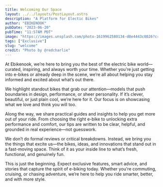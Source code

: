 ```yaml
---
title: Welcoming Our Space
layout: ../../layouts/PostLayout.astro
description: "A Platform for Electic Bikes"
author: "EBIKENOOK"
pubDate: "2023-06-20"
pubTime: "11:57AM PDT"
image: "https://images.unsplash.com/photo-1619962580134-d8e4443c8026?crop=entropy&cs=tinysrgb&fit=max&fm=jpg&ixid=MnwxfDB8MXxyYW5kb218MHx8fHx8fHx8MTY5MDI2ODk1Ng&ixlib=rb-4.0.3&q=80&utm_campaign=api-credit&utm_medium=referral&utm_source=unsplash_source&w=1080"
tags: ["Exclusive"]
slug: "welcome"
credit: "Photo by @redcharlie"
---
```


At Ebikenook, we’re here to bring you the best of the electric bike world—curated, inspiring, and always worth your time. Whether you’re just getting into e-bikes or already deep in the scene, we’re all about helping you stay informed and excited about what’s out there.

We highlight standout bikes that grab our attention—models that push boundaries in design, performance, or sheer personality. If it’s clever, beautiful, or just plain cool, we’re here for it. Our focus is on showcasing what we love and think you will too.

Along the way, we share practical guides and insights to help you get more out of your ride. From choosing the right e-bike to unlocking extra performance and comfort, our tips are written to be clear, helpful, and grounded in real experience—not guesswork.

We don’t do formal reviews or critical breakdowns. Instead, we bring you the things that excite us—the bikes, ideas, and innovations that stand out in a fast-moving space. Think of it as your inside line to what’s fresh, functional, and genuinely fun.

This is just the beginning. Expect exclusive features, smart advice, and stories that capture the spirit of e-biking today. Whether you're commuting, cruising, or chasing adventure, we’re here to help you ride smarter, better, and with more style.
